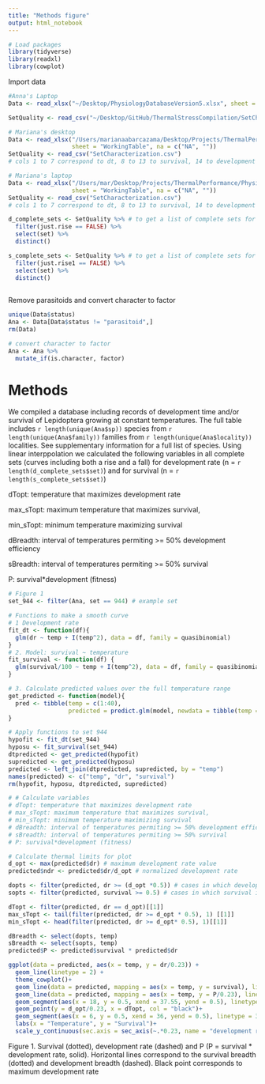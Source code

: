 ```yaml
---
title: "Methods figure"
output: html_notebook
---
```


```r
# Load packages
library(tidyverse)
library(readxl)
library(cowplot)
```
 
Import data
```r
#Anna's Laptop
Data <- read_xlsx("~/Desktop/PhysiologyDatabaseVersion5.xlsx", sheet = "WorkingTable", na = c("NA", ""))

SetQuality <- read_csv("~/Desktop/GitHub/ThermalStressCompilation/SetCharacterization.csv")
```


```r
# Mariana's desktop
Data <- read_xlsx("/Users/marianaabarcazama/Desktop/Projects/ThermalPerformance/PhysiologyDatabaseVersion5.xlsx", 
                  sheet = "WorkingTable", na = c("NA", "")) 
SetQuality <- read_csv("SetCharacterization.csv")
# cols 1 to 7 correspond to dt, 8 to 13 to survival, 14 to development time

```

```r
# Mariana's laptop
Data <- read_xlsx("/Users/mar/Desktop/Projects/ThermalPerformance/PhysiologyDatabaseVersion5.xlsx", 
                  sheet = "WorkingTable", na = c("NA", "")) 
SetQuality <- read_csv("SetCharacterization.csv")
# cols 1 to 7 correspond to dt, 8 to 13 to survival, 14 to development time

d_complete_sets <- SetQuality %>% # to get a list of complete sets for dt
  filter(just.rise == FALSE) %>% 
  select(set) %>% 
  distinct()

s_complete_sets <- SetQuality %>% # to get a list of complete sets for survival
  filter(just.rise1 == FALSE) %>% 
  select(set) %>% 
  distinct()
  
```

Remove parasitoids and convert character to factor
```r
unique(Data$status)
Ana <- Data[Data$status != "parasitoid",]
rm(Data)

# convert character to factor
Ana <- Ana %>%
  mutate_if(is.character, factor)
```

# Methods
We compiled a database including records of development time and/or survival  of Lepidoptera growing at constant temperatures. The full table includes `r length(unique(Ana$sp))` species from `r length(unique(Ana$family))` families from `r length(unique(Ana$locality))` localities. See supplementary information for a full list of species.
Using linear interppolation we calculated the following variables in all complete sets (curves including both a rise and a fall) for development rate (n = `r length(d_complete_sets$set)`) and for survival (n = `r length(s_complete_sets$set)`)

dTopt: temperature that maximizes development rate

max_sTopt: maximum temperature that maximizes survival, 

min_sTopt: minimum temperature maximizing survival

dBreadth: interval of temperatures permiting >= 50% development efficiency

sBreadth: interval of temperatures permiting >= 50% survival

P: survival*development (fitness)

```r
# Figure 1
set_944 <- filter(Ana, set == 944) # example set

# Functions to make a smooth curve 
# 1 Development rate
fit_dt <- function(df){
  glm(dr ~ temp + I(temp^2), data = df, family = quasibinomial)
}
# 2. Model: survival ~ temperature 
fit_survival <- function(df) {
  glm(survival/100 ~ temp + I(temp^2), data = df, family = quasibinomial)
}

# 3. Calculate predicted values over the full temperature range
get_predicted <- function(model){
  pred <- tibble(temp = c(1:40), 
                 predicted = predict.glm(model, newdata = tibble(temp = c(1:40)), type = "response"))
}

# Apply functions to set 944
hypofit <- fit_dt(set_944)
hyposu <- fit_survival(set_944)
dtpredicted <- get_predicted(hypofit)
supredicted <- get_predicted(hyposu)
predicted <- left_join(dtpredicted, supredicted, by = "temp")
names(predicted) <- c("temp", "dr", "survival")
rm(hypofit, hyposu, dtpredicted, supredicted)

```


```r
# # Calculate variables
# dTopt: temperature that maximizes development rate
# max_sTopt: maximum temperature that maximizes survival, 
# min_sTopt: minimum temperature maximizing survival
# dBreadth: interval of temperatures permiting >= 50% development efficiency
# sBreadth: interval of temperatures permiting >= 50% survival
# P: survival*development (fitness)

# Calculate thermal limits for plot
d_opt <- max(predicted$dr) # maximum development rate value
predicted$ndr <- predicted$dr/d_opt # normalized development rate

dopts <- filter(predicted, dr >= (d_opt *0.5)) # cases in which development rate is at 50% efficiency or both
sopts <- filter(predicted, survival >= 0.5) # cases in which survival is at 50% efficiency or both

dTopt <- filter(predicted, dr == d_opt)[[1]] 
max_sTopt <- tail(filter(predicted, dr >= d_opt * 0.5), 1) [[1]]
min_sTopt <- head(filter(predicted, dr >= d_opt* 0.5), 1)[[1]]

dBreadth <- select(dopts, temp)
sBreadth <- select(sopts, temp)
predicted$P <- predicted$survival * predicted$dr

ggplot(data = predicted, aes(x = temp, y = dr/0.23)) + 
  geom_line(linetype = 2) +
  theme_cowplot()+
  geom_line(data = predicted, mapping = aes(x = temp, y = survival), linetype = 3)+
  geom_line(data = predicted, mapping = aes(x = temp, y = P/0.23), linetype = 1)+
  geom_segment(aes(x = 18, y = 0.5, xend = 37.55, yend = 0.5), linetype = 2)+
  geom_point(y = d_opt/0.23, x = dTopt, col = "black")+
  geom_segment(aes(x = 6, y = 0.5, xend = 36, yend = 0.5), linetype = 3)+
  labs(x = "Temperature", y = "Survival")+
  scale_y_continuous(sec.axis = sec_axis(~.*0.23, name = "development rate, P"))


```
Figure 1. Survival (dotted), development rate (dashed) and P (P = survival * development rate, solid). Horizontal lines correspond to the survival breadth (dotted) and development breadth (dashed). Black point corresponds to maximum development rate

